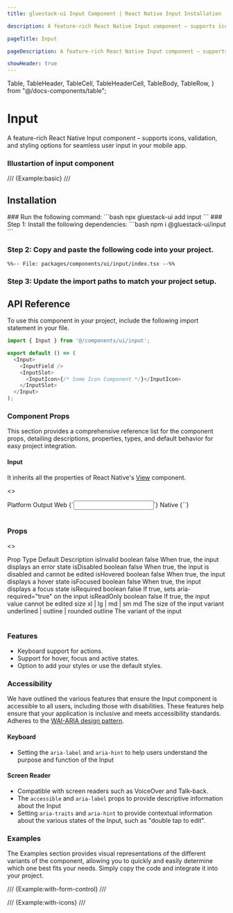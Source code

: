 ```yaml
---
title: gluestack-ui Input Component | React Native Input Installation

description: A feature-rich React Native Input component – supports icons, validation, and styling options for seamless user input in your mobile app.

pageTitle: Input

pageDescription: A feature-rich React Native Input component – supports icons, validation, and styling options for seamless user input in your mobile app.

showHeader: true
---
```


  Table,
  TableHeader,
  TableCell,
  TableHeaderCell,
  TableBody,
  TableRow,
} from "@/docs-components/table";

# Input
A feature-rich React Native Input component – supports icons, validation, and styling options for seamless user input in your mobile app.

### Illustartion of input component
/// {Example:basic} ///

## Installation

<Tabs>
<TabItem label="CLI">
### Run the following command:
  ```bash
  npx gluestack-ui add input
  ```
</TabItem>
<TabItem label="Manual">
### Step 1: Install the following dependencies:
```bash
npm i @gluestack-ui/input
```

### Step 2: Copy and paste the following code into your project.

```tsx
%%-- File: packages/components/ui/input/index.tsx --%% 
```

### Step 3: Update the import paths to match your project setup.
</TabItem>
</Tabs>

## API Reference

To use this component in your project, include the following import statement in your file.

```ts
import { Input } from '@/components/ui/input';
```

```ts
export default () => (
  <Input>
    <InputField />
    <InputSlot>
      <InputIcon>{/* Some Icon Component */}</InputIcon>
    </InputSlot>
  </Input>
);
```

### Component Props

This section provides a comprehensive reference list for the component props, detailing descriptions, properties, types, and default behavior for easy project integration.

#### Input

It inherits all the properties of React Native's [View](https://reactnative.dev/docs/view) component.

<>
<Table>
<TableHeader>
  <TableRow>
    <TableHeaderCell>Platform</TableHeaderCell>
    <TableHeaderCell>Output</TableHeaderCell>
  </TableRow>
</TableHeader>
<TableBody>
  <TableRow>
    <TableCell><InlineCode>Web</InlineCode></TableCell>
    <TableCell>{`<input />`}</TableCell>
  </TableRow>
  <TableRow>
    <TableCell><InlineCode>Native</InlineCode></TableCell>
    <TableCell>{`<TextInput />`}</TableCell>
  </TableRow>
</TableBody>
</Table>
</>

### Props

<>
<Table>
<TableHeader>
  <TableRow>
    <TableHeaderCell>Prop</TableHeaderCell>
    <TableHeaderCell>Type</TableHeaderCell>
    <TableHeaderCell>Default</TableHeaderCell>
    <TableHeaderCell>Description</TableHeaderCell>
  </TableRow>
</TableHeader>
<TableBody>
  <TableRow>
    <TableCell><InlineCode>isInvalid</InlineCode></TableCell>
    <TableCell>boolean</TableCell>
    <TableCell>false</TableCell>
    <TableCell>When true, the input displays an error state</TableCell>
  </TableRow>
  <TableRow>
    <TableCell><InlineCode>isDisabled</InlineCode></TableCell>
    <TableCell>boolean</TableCell>
    <TableCell>false</TableCell>
    <TableCell>When true, the input is disabled and cannot be edited</TableCell>
  </TableRow>
  <TableRow>
    <TableCell><InlineCode>isHovered</InlineCode></TableCell>
    <TableCell>boolean</TableCell>
    <TableCell>false</TableCell>
    <TableCell>When true, the input displays a hover state</TableCell>
  </TableRow>
  <TableRow>
    <TableCell><InlineCode>isFocused</InlineCode></TableCell>
    <TableCell>boolean</TableCell>
    <TableCell>false</TableCell>
    <TableCell>When true, the input displays a focus state</TableCell>
  </TableRow>
  <TableRow>
    <TableCell><InlineCode>isRequired</InlineCode></TableCell>
    <TableCell>boolean</TableCell>
    <TableCell>false</TableCell>
    <TableCell>If true, sets aria-required="true" on the input</TableCell>
  </TableRow>
  <TableRow>
    <TableCell><InlineCode>isReadOnly</InlineCode></TableCell>
    <TableCell>boolean</TableCell>
    <TableCell>false</TableCell>
    <TableCell>If true, the input value cannot be edited</TableCell>
  </TableRow>
  <TableRow>
    <TableCell><InlineCode>size</InlineCode></TableCell>
    <TableCell>xl | lg | md | sm</TableCell>
    <TableCell>md</TableCell>
    <TableCell>The size of the input</TableCell>
  </TableRow>
  <TableRow>
    <TableCell><InlineCode>variant</InlineCode></TableCell>
    <TableCell>underlined | outline | rounded</TableCell>
    <TableCell>outline</TableCell>
    <TableCell>The variant of the input</TableCell>
  </TableRow>
</TableBody>
</Table>
</>

### Features

- Keyboard support for actions.
- Support for hover, focus and active states.
- Option to add your styles or use the default styles.

### Accessibility

We have outlined the various features that ensure the Input component is accessible to all users, including those with disabilities. These features help ensure that your application is inclusive and meets accessibility standards. Adheres to the [WAI-ARIA design pattern](https://www.w3.org/TR/wai-aria-1.2/#textbox).

#### Keyboard

- Setting the `aria-label` and `aria-hint` to help users understand the purpose and function of the Input

#### Screen Reader

- Compatible with screen readers such as VoiceOver and Talk-back.
- The `accessible` and `aria-label` props to provide descriptive information about the Input
- Setting `aria-traits` and `aria-hint` to provide contextual information about the various states of the Input, such as "double tap to edit".

### Examples

The Examples section provides visual representations of the different variants of the component, allowing you to quickly and easily determine which one best fits your needs. Simply copy the code and integrate it into your project.


/// {Example:with-form-control} ///



/// {Example:with-icons} ///